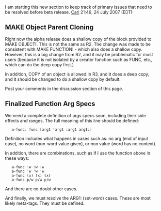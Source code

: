 I am starting this new section to keep track of primary issues that need to be resolved before beta release. [[User:Carl|Carl]] 21:49, 24 July 2007 (EDT)

== MAKE Object Parent Cloning ==

Right now the alpha release does a shallow copy of the block provided to MAKE OBJECT!. This is not the same as R2. The change was made to be consistent with MAKE FUNCTION! - which also does a shallow copy. However, this is a big change from R2, and it may be problematic for most users (because it is not isolated by a creator function such as FUNC, etc., which can do the deep copy first.)

In addition, COPY of an object is allowed in R3, and it does a deep copy, and it should be changed to do a shallow copy by default.

Post your comments in the discussion section of this page.

== Finalized Function Arg Specs ==

We need a complete definition of args specs soon, including their side effects and ranges. The full meaning of this line should be defined:

    a-func: func [arg1 'arg1 :arg1 arg1:]

Definition includes what happens in cases such as: no arg (end of input case), no word (non-word value given), or non value (word has no context).

In addition, there are combinations, such as if I use the function above in these ways:

    a-func :w :w :w
    a-func 'w 'w 'w
    a-func (x) (x) (x)
    a-func p/w p/w p/w

And there are no doubt other cases.

And finally, we must resolve the ARG1: (set-word) cases. These are most likely meta-tags. They must be defined.